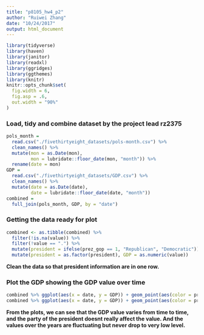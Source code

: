 ```yaml
---
title: "p8105_hw4_p2"
author: "Ruiwei Zhang"
date: "10/24/2017"
output: html_document
---
```


```r
library(tidyverse)
library(haven)
library(janitor)
library(readxl)
library(ggridges)
library(ggthemes)
library(knitr)
knitr::opts_chunk$set(
  fig.width = 6,
  fig.asp = .6,
  out.width = "90%"
)
```

### Load, tidy and combine dataset by the project lead rz2375

```r
pols_month = 
  read.csv("./fivethirtyeight_datasets/pols-month.csv") %>%
  clean_names() %>%
  mutate(mon = as.Date(mon),
         mon = lubridate::floor_date(mon, "month")) %>%
  rename(date = mon)
GDP = 
  read.csv("./fivethirtyeight_datasets/GDP.csv") %>%
  clean_names() %>%
  mutate(date = as.Date(date),
         date = lubridate::floor_date(date, "month"))
combined = 
  full_join(pols_month, GDP, by = "date")
```

### Getting the data ready for plot

```r
combined <- as.tibble(combined) %>% 
  filter(!is.na(value)) %>%
  filter(!value == ".") %>%
  mutate(president = ifelse(prez_gop == 1, "Republican", "Democratic")) %>%
  mutate(president = as.factor(president), GDP = as.numeric(value))
```
**Clean the data so that president information are in one row.**  

### Plot the GDP showing the GDP value over time

```r
combined %>% ggplot(aes(x = date, y = GDP)) + geom_point(aes(color = president), size = .5, alpha = .5) + geom_line(aes(color = president), size = .5, alpha = .5) + labs(title = "GDP value over time from different party president")
combined %>% ggplot(aes(x = date, y = GDP)) + geom_point(aes(color = president), size = .5, alpha = .5) + geom_line(aes(color = president), size = .5, alpha = .5) + facet_grid(~president) + labs(title = "GDP value over time from different party president") + theme(legend.position = "bottom")
```

**From the plots, we can see that the GDP value varies from time to time, and the party of the president doesnt really affect the value. And the values over the years are fluctuating but never drop to very low level.**


